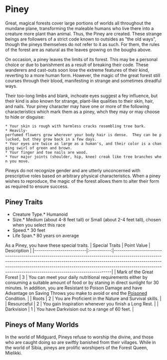 = Piney =
Great, magical forests cover large portions of worlds all throughout the mundane plane, transforming the maleable humans who live there into a creature more plant than animal.  Thus, the Piney are created.  These strange beings are followers of a strict code known to outsides as "the old ways", though the pineys themselves do not refer to it as such.  For them, the rules of the forest are as natural as the leaves growing on the boughs above.

On occasion, a piney leaves the limits of its forest.  This may be a personal choice or due to banishment as a result of breaking their code.  These wanderers and cast-outs soon lose the extreme features of their kind, reverting to a more human form.  However, the magic of the great forest still courses through their blood, manifesting in strange and sometimes dreadful ways.

Their too-long limbs and blank, inchoate eyes suggest a fey influence, but their kind is also known for strange, plant-like qualities to their skin, hair, and nails. Your piney character may have one or more of the following characteristics which mark them as a piney, whch they may or may choose to hide or disguise:
 * Your skin is rough with harmless cracks resembling tree bark.
 * Heavily-perfumed flowers grow wherever your body hair is dense.  They can be plucked, but they grow back in a few days.
 * Your eyes are twice as large as a human's, and their color is a changing swirl of green and brown.
 * Your finger and toe nails are wood.
 * Your major joints (shoulder, hip, knee) creak like tree branches when you move. 

Pineys do not recognize gender and are utterly unconcerned with prescriptive roles based on arbitrary physical characteristics.  When a piney wishes to reproduce, the magic of the forest allows them to alter their form as required to ensure success.

== Piney Traits ==
*Creature Type.* Humanoid<br>
*Size.* Medium (about 4-8 feet tall) or Small (about 2-4 feet tall), chosen when you select this race<br>
*Speed.* 30 feet<br>
*Life Span.* 80 years on average<br>

As a Piney, you have these special traits.
| Special Traits           | Point Value | Description                                                                                                                                                                                                                                                                                                           |
|--------------------------|:-----------:|-----------------------------------------------------------------------------------------------------------------------------------------------------------------------------------------------------------------------------------------------------------------------------------------------------------------------|
| Mark of the Great Forest |      3      | You can meet your daily nutritional requirements either by consuming a suitable amount of food or by staning in direct sunlight for 30 minutes.  In addition, you are Resistant to Poison Damage and have Advantage on Saving Throws you make to avoid or end the [[../Conditions#Poisoned|Poisoned]] Condition. |
| Roots                    |      2      | You are Proficient in the Nature and Survival skills.                                                                                                                                                                                                                                                                 |
| Resourceful              |      2      | You gain Inspiration whenever you finish a Long Rest.                                                                                                                                                                                                                                                                 |
| Darkvision               |      1      | You have Darkvision out to a range of 60 feet.                                                                                                                                                                                                         |

== Pineys of Many Worlds ==
In the world of Midguard, Pineys refuse to worship the divine, and those who are caught doing so are swiftly banished from their villages.  While in the world of Sibia, pineys are prolific worshipers of the Forest Queen, Mielikki.
